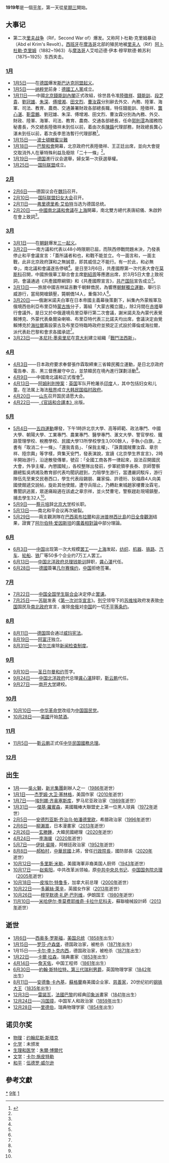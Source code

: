 {{yearTOC|1919|'''[[民國紀年|民國]]八年'''；[[日本|日本]]'''[[大正|大正]]八年'''；[[越南|越南]]'''[[啟定|啟定]]四年'''}}
{{C20YearInTopic|1919年}}

'''1919年'''是一個[[平年|平年]]，第一天從[[星期三|星期三]]開始。

==大事记==
*第二次[[里夫战争|里夫战争]]（Rif，Second War of）爆发。又称阿卜杜勒·克里姆暴动（Abd el Krim's Revolt）。[[西班牙|西班牙]]在[[摩洛哥|摩洛哥]]北部的殖民地被[[里夫人|里夫人]]（Rif）[[阿卜杜勒·克里姆|阿卜杜勒·克里姆]]（1882~1963）与[[摩洛哥|摩洛哥]]人艾哈迈德·伊本·穆罕默德·赖苏利（1875~1925）东西夹击。

===[[1月|1月]]===
*[[1月5日|1月5日]]——在[[德国|德国]]爆发[[斯巴达克同盟起义|斯巴达克同盟起义]]。
*[[1月5日|1月5日]]——[[纳粹党|纳粹党]]前身：[[德國工人黨|德國工人黨]]成立。
*[[1月11日|1月11日]]——中國[[北洋政府|北京]][[錢能訓內閣|錢能訓內閣]]正式改組，徐世昌令准[[陸徵祥|陸徵祥]]、[[錢能訓|錢能訓]]、[[段芝貴|段芝貴]]、[[劉冠雄|劉冠雄]]、[[朱深|朱深]]、[[傅增湘|傅增湘]]、[[田文烈|田文烈]]、[[曹汝霖|曹汝霖]]分別辭去外交、內務、陸軍、海軍、司法、教育、農商、交通兼署財政各部總長職，特任錢能訓、陸徵祥、[[龔心湛|龔心湛]]、[[靳雲鵬|靳雲鵬]]、劉冠雄、朱深、傅增湘、田文烈、曹汝霖分別為內務、外交、財政、陸軍、海軍、司法、教育、農商、交通各部總長，任命[[郭則澐|郭則澐]]為國務院秘書長，外交總長陸徵祥未到任以前，着由次長[[陳籙|陳籙]]代理部務，財政總長龔心湛未到任以前，着次長李思浩暫行代理部務<ref name="民">{{cite book |editors=[[李新_(1918年)|李新]]總主編，中國社會科學院近代史研究所[[中華民國史|中華民國史]]研究室，韓信夫、姜克夫主編 |title=《中華民國史大事記》 |location=北京 |publisher=[[中華書局有限公司|中華書局]] |year=2011 |isbn=9787101079982 }}</ref>{{rp|1042}}。
*[[1月15日|1月15日]]——[[波士頓糖蜜災難|波士頓糖蜜災難]]
*[[1月18日|1月18日]]——[[巴黎和会_(1919年)|巴黎和會]]開幕，北京政府代表陸徵祥、王正廷出席，並向大會提交取消外人在華特殊利益及廢除「二十一條」<ref name="民"/>{{rp|1045}}。
*[[1月19日|1月19日]]——[[德国|德国]]進行议会選舉，婦女第一次获選舉權。
*[[1月25日|1月25日]]——[[国际联盟|国际联盟]]成立。

===[[2月|2月]]===
*[[2月6日|2月6日]]——德国议会在[[魏玛|魏玛]]召开。
*[[2月10日|2月10日]]——[[国际联盟妇女大会|国际联盟妇女大会]]召开。
*[[2月11日|2月11日]]——[[弗里德里希·艾伯特|弗里德里希·艾伯特]]当选为德国总统。
*[[2月20日|2月20日]]——[[1919年中國南北和平談判|中國南北議和會議]]在[[上海市_(中華民國)|上海]]開幕，南北雙方總代表唐紹儀、朱啟鈐在會上致詞<ref name="民"/>{{rp|1053}}。

===[[3月|3月]]===
*[[3月1日|3月1日]]——在[[朝鮮日治時期|朝鲜]]爆发[[三一运动|三一起义]]。
*[[3月2日|3月2日]]——南方議和代表以48小時限期已屆，而陝西停戰問題未決，乃發表停止和平會議宣言：「蓋所議者和也，和戰不能並立。今一面言和，一面主戰，此非北京政府謀和之無誠意，即其威信之不能行。有一於此，和必無幸」，南北議和會議遂告停頓<ref name="民"/>{{rp|1057}}。是日至3月6日，共產國際第一次代表大會在[[莫斯科|莫斯科]]召開，中國旅俄華工聯合會主席[[劉澤榮|劉紹周]]等應邀出席，於3月5日大會上致祝詞，會議通過《共產國際綱領》和《共產國際宣言》，[[第三国际|共产国际]]宣告成立<ref name="民"/>{{rp|1057}}。
*[[3月13日|3月13日]]——旅居中國吉林延吉數千朝鮮僑民，為響應[[朝鮮獨立運動|朝鮮獨立運動]]，舉行示威游行，當局開槍鎮壓，斃朝僑14人，重傷30人<ref name="民"/>{{rp|1061}}。
*[[3月20日|3月20日]]——俄謝米諾夫白軍在日本帝國主義幕後策劃下，糾集內外蒙叛軍及俄境西伯利亞布里亞特[[蒙古族|蒙古族]]分子，籌組「大蒙古獨立國」，除2月間在[[赤塔|赤塔]]舉行會議外，是日又於中俄邊境烏里亞舉行第二次會議，謝米諾夫及內蒙代表覺賴博克、外蒙代表桑爾染喇嘛、布里亞特代表三比諾夫均出席，會議決定由覺賴博克於[[海拉爾|海拉爾]]籌設蒙古及布里亞特臨時政府並預定正式設於庫倫或海拉爾，派代表赴巴黎和會求各國承認<ref name="民"/>{{rp|1063}}。
*[[3月23日|3月23日]]——[[贝尼托·墨索里尼|本尼托·墨索里尼]]在[[意大利|意大利]]建立組織「[[義大利戰鬥者法西斯|戰鬥法西斯]]」。

===[[4月|4月]]===
*[[4月3日|4月3日]]——日本政府要求奉督張作霖取締東三省韓民獨立運動，是日北京政府電告奉、吉、黑三督應嚴守中立，並禁韓民在境內進行謀劃活動<ref name="民"/>{{rp|1068}}。
*[[4月9日|4月9日]]——中國南北議和正式復會<ref name="民"/>{{rp|1070}}。
*[[4月13日|4月13日]]——[[阿姆利則慘案|阿姆利則慘案]]：[[英国|英国]]军队开枪屠杀[[印度|印度]]人，其中包括妇女和儿童。在法属上海法[[租界|租界]]成立[[大韩民国临时政府|大韩民国临时政府]]。
*[[4月20日|4月20日]]——[[山东省|山东]]召开国民请愿大会。
*[[4月22日|4月22日]]——[[和合本聖經|《官話和合譯本》]]出版。

===[[5月|5月]]===
*[[5月4日|5月4日]]——[[五四運動|五四運動]]爆發，下午1時許北京大學、高等師範、政法專門、中國大學、朝陽大學、工業專門、農業專門、醫學專門、滙文大學、警官學校、鐵路管理學校、稅務學校、民國大學13所學校學生3,000餘人，手執小白旗，上書有「取消二十一條」、「還我青島」、「保我主權」、「誅賣國賊曹汝霖、章宗祥、陸宗輿」等字樣，齊集天安門，發表演說，宣讀《北京學生界宣言》，2時半開始游行，沿途散發傳單，號召：「全國工商各界一律起來，設法召開國民大會，外爭主權，內懲國賊」，各校整隊出發前，步軍統領李長泰、京師警察廳總監吳炳湘及教育部代表均聞訊趕到，力阻學生游行，當遭嚴詞駁斥，游行隊伍先至東交民巷西口，學生代表段錫朋、羅家倫、許德珩、狄福鼎4人向美國使館遞交說帖，旋赴其他使館，遭守兵阻止，乃轉赴東城趙家樓曹汝霖宅，曹聞訊逃匿，眾遂痛毆適在該處之章宗祥，並火焚曹宅，警察趕赴現場鎮壓，捕去學生32人<ref name="民"/>{{rp|1081-1082}}。
*[[5月9日|5月9日]]——[[蔡元培|蔡元培]]辞[[北京大学|北京大学]]校长职。
*[[5月13日|5月13日]]——南北和平会议再次破裂。
*[[5月29日|5月29日]]——兩支觀測隊在[[巴西|巴西]][[索布拉爾|索布拉爾]]和[[非洲|非洲]][[普林西比島|普林西比島]]的[[1919年5月29日日食|日全食觀測]]结果，證實了[[阿尔伯特·爱因斯坦|阿尔伯特·爱因斯坦]]的[[廣義相對論|廣義相對論]]中部分理論。

===[[6月|6月]]===
*[[6月3日|6月3日]]——[[中国|中国]]出现第一次大规模[[罢工|罢工]]——[[上海市|上海]]发起，[[纺织|纺织]]、[[机器|机器]]、[[鐵路運輸|铁路]]、[[汽车|汽车]]、[[轮船|轮船]]、[[铁|铁]]厂等50多个企业约7万工人罢工。
*[[6月13日|6月13日]]——[[中国|中国]][[北洋政府|北洋政府]][[总理|总理]][[钱能训|钱能训]]辞职，[[龚心湛|龚心湛]]代任。
*[[6月28日|6月28日]]——[[德國|德國]]簽署[[凡尔赛條约|凡尔赛條约]]，[[中国|中国]]拒绝签署。

===[[7月|7月]]===
*[[7月22日|7月22日]]——[[中国|中国]][[全国学生联合会|全国学生联合会]]决定停止[[罢课|罢课]]。
*[[7月25日|7月25日]]——[[苏联|苏联]]发表《[[第一次对华宣言|第一次对华宣言]]》。[[列宁|列宁]]领导下的[[苏维埃|苏维埃]]政府发表致[[中国|中国]]国民及[[南北政府|南北政府]]宣言，废除[[帝俄|帝俄]]对[[中国|中国]]的一切[[不平等条约|不平等条约]]。

===[[8月|8月]]===
*[[8月11日|8月11日]]——[[德国|德国]]国会通过[[威玛宪法|威玛宪法]]。
*[[8月19日|8月19日]]——[[阿富汗|阿富汗]]独立。
*[[8月31日|8月31日]]——[[爱尔兰|爱尔兰]]废除[[新闻检查制度|新闻检查制度]]。

===[[9月|9月]]===
*[[9月10日|9月10日]]——[[聖日耳曼條約|圣日尔曼和约]]签字。
*[[9月24日|9月24日]]——[[中国|中国]][[北洋政府|北洋政府]]代总理[[龚心湛|龚心湛]]辞职，[[靳云鹏|靳云鹏]]代任。
*[[9月27日|9月27日]]——[[南开大学|南开大学]]建校。

===[[10月|10月]]===
*[[10月10日|10月10日]]——[[中华革命党|中华革命党]]改组为[[中国国民党|中国国民党]]。
*[[10月28日|10月28日]]——[[美國|美國]]开始[[禁酒令|禁酒]]。

===[[11月|11月]]===
*[[11月5日|11月5日]]——[[靳云鹏|靳云鹏]]正式任[[中华民国|中华民国]][[國務总理|國務总理]]。

===[[12月|12月]]===

== 出生 ==
* [[1月|1月]]——[[吳火獅|吳火獅]]，[[新光集團|新光集團]]創辦人之一（[[1986年|1986年]]逝世）
* [[1月1日|1月1日]]——[[杰罗姆·大卫·塞林格|杰罗姆·大卫·塞林格]]，美国作家（[[2010年|2010年]]逝世）
* [[1月7日|1月7日]]——[[埃列娜·齐奥塞斯库|埃列娜·齐奥塞斯库]]，罗马尼亚政治家（[[1989年|1989年]]逝世）
* [[1月31日|1月31日]]——[[傑基·羅賓森|傑基·羅賓森]]，美國職棒大聯盟史上第一位黑人球員（[[1972年|1972年]]逝世）
* [[2月5日|2月5日]]——[[安德烈亚斯·乔治乌·帕潘德里欧|安德烈亚斯·乔治乌·帕潘德里欧]]，希腊政治家（[[1996年|1996年]]逝世）
* [[2月6日|2月6日]]——[[柳瀨嵩|柳瀨嵩]]，日本漫畫家（[[2013年|2013年]]逝世）
* [[2月26日|2月26日]]——[[玄勝鍾|玄勝鍾]]，大韓民國總理（[[2020年|2020年]]逝世）
* [[4月24日|4月24日]]——[[李海瑗|李海瑗]]（[[2020年|2020年]]逝世）
* [[5月7日|5月7日]]——[[伊娃·裴隆|伊娃·裴隆]]，阿根廷政治家（[[1952年|1952年]]逝世）
* [[8月8日|8月8日]]——[[郝柏村|郝柏村]]，[[中華民國|中華民國]]上將，曾任[[行政院院長|行政院長]]，國防部長（[[2020年|2020年]]逝世）
* [[10月12日|10月12日]]——[[多里斯·米勒|多里斯·米勒]]，美國海軍非裔美国人厨师（[[1943年|1943年]]逝世）
* [[10月17日|10月17日]]——[[赵紫阳|赵紫阳]]，中共改革派领袖，原[[中国共产党中央委员会总书记|中共中央总书记]]、[[中国|中国]][[中华人民共和国国务院总理|国务院总理]]（[[2005年|2005年]]逝世）
* [[10月18日|10月18日]]——[[皮埃尔·特鲁多|皮埃尔·特鲁多]]，加拿大前总理（[[2000年|2000年]]逝世）
* [[10月22日|10月22日]]——[[多麗絲·萊辛|多麗絲·萊辛]]，英國女作家（[[2013年|2013年]]逝世）
* [[10月26日|10月26日]]——[[穆罕默德·礼萨·巴列维|穆罕默德·礼萨·巴列维]]，伊朗国王（[[1980年|1980年]]逝世）
* [[11月10日|11月10日]]——[[米哈伊尔·季莫费耶维奇·卡拉什尼科夫|米哈伊尔·季莫费耶维奇·卡拉什尼科夫]]，蘇聯槍械設計師（[[2013年|2013年]]逝世）

== 逝世 ==
* [[1月6日|1月6日]]——[[西奥多·罗斯福|西奥多·罗斯福]]，[[美国总统|美国总统]]（[[1858年|1858年]]出生）
* [[1月15日|1月15日]]——[[羅莎·盧森堡|罗莎·卢森堡]]，德国政治家，被枪杀（[[1871年|1871年]]出生）
* 1月15日——[[卡尔·李卜克内西|卡尔·李卜克内西]]，德国政治家，被枪杀（[[1871年|1871年]]出生）
* [[1月22日|1月22日]]——[[卡爾·拉森|卡爾·拉森]]，瑞典畫家（[[1853年|1853年]]出生）
* [[4月14日|4月14日]]——[[詹天佑|詹天佑]]，中国工程师（[[1861年|1861年]]出生）
* [[6月30日|6月30日]]——[[約翰·斯特拉特，第三代瑞利男爵|約翰·斯特拉特，第三代瑞利男爵]]，英国物理学家（[[1842年|1842年]]出生）
* [[8月11日|8月11日]]——[[安德魯·卡內基|安德魯·卡內基]]，[[蘇格蘭|蘇格蘭]]裔美國企业家、[[慈善家|慈善家]]，20世纪初的[[钢铁大王|钢铁大王]]（[[1835年|1835年]]出生）
* [[12月3日|12月3日]]——[[雷诺阿|雷諾瓦]]，[[法国|法國]][[巴黎|巴黎]]的經典[[印象派|印象派]]畫家（[[1841年|1841年]]出生）
* [[12月24日|12月24日]]——[[馮國璋|冯国璋]]，中国军人和政治家（[[1859年|1859年]]出生）
* [[12月28日|12月28日]]——[[约翰尼斯·里德伯|里德伯]]，瑞典物理学家（[[1854年|1854年]]出生）

==诺贝尔奖==
* [[诺贝尔物理学奖|物理]]：[[约翰尼斯·斯塔克|约翰尼斯·斯塔克]]
* [[诺贝尔化学奖|化学]]：未颁发
* [[诺贝尔生理学或医学奖|生理和医学]]：[[朱爾·博爾代|朱爾·博爾代]]
* [[诺贝尔文学奖|文学]]：[[卡尔·施皮特勒|卡尔·施皮特勒]]
* [[诺贝尔和平奖|和平]]：[[伍德罗·威尔逊|伍德罗·威尔逊]]

==參考文獻==
{{reflist}}

[[Category:1919年|*]]
[[Category:1910年代|9年]]
[[Category:20世纪各年|1]]